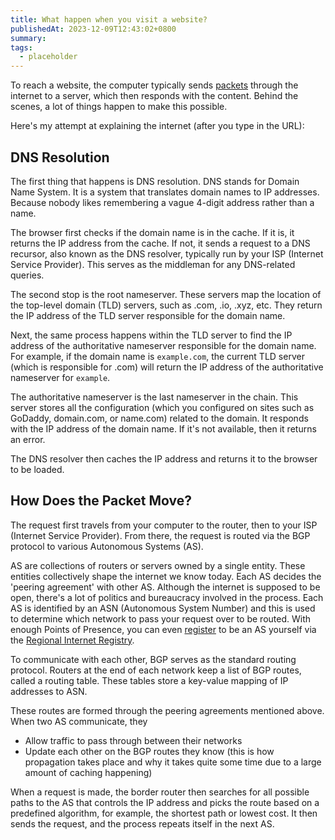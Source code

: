 ```yaml
---
title: What happen when you visit a website?
publishedAt: 2023-12-09T12:43:02+0800
summary:
tags:
  - placeholder
---
```


To reach a website, the computer typically sends [packets](https://www.cloudflare.com/learning/network-layer/what-is-a-packet/) through the internet to a server, which then responds with the content.
Behind the scenes, a lot of things happen to make this possible.

Here's my attempt at explaining the internet (after you type in the URL):

## DNS Resolution

The first thing that happens is DNS resolution. DNS stands for Domain Name System.
It is a system that translates domain names to IP addresses. Because nobody likes remembering a vague 4-digit address rather than a name.

The browser first checks if the domain name is in the cache. If it is, it returns the IP address from the cache.
If not, it sends a request to a DNS recursor, also known as the DNS resolver, typically run by your ISP (Internet Service Provider).
This serves as the middleman for any DNS-related queries.

The second stop is the root nameserver. These servers map the location of the top-level domain (TLD) servers, such as .com, .io, .xyz, etc.
They return the IP address of the TLD server responsible for the domain name.

Next, the same process happens within the TLD server to find the IP address of the authoritative nameserver responsible for the domain name.
For example, if the domain name is `example.com`, the current TLD server (which is responsible for .com) will return the IP address of the authoritative nameserver for `example`.

The authoritative nameserver is the last nameserver in the chain. This server stores all the configuration (which you configured on sites such as GoDaddy, domain.com, or name.com) related to the domain.
It responds with the IP address of the domain name.
If it's not available, then it returns an error.

The DNS resolver then caches the IP address and returns it to the browser to be loaded.

## How Does the Packet Move?

The request first travels from your computer to the router, then to your ISP (Internet Service Provider).
From there, the request is routed via the BGP protocol to various Autonomous Systems (AS).

AS are collections of routers or servers owned by a single entity. These entities collectively shape the internet we know today.
Each AS decides the 'peering agreement' with other AS. Although the internet is supposed to be open, there's a lot of politics and bureaucracy involved in the process.
Each AS is identified by an ASN (Autonomous System Number) and this is used to determine which network to pass your request over to be routed.
With enough Points of Presence, you can even [register](https://superuser.com/a/1172481) to be an AS yourself via the [Regional Internet Registry](https://en.wikipedia.org/wiki/Regional_Internet_registry).

To communicate with each other, BGP serves as the standard routing protocol.
Routers at the end of each network keep a list of BGP routes, called a routing table.
These tables store a key-value mapping of IP addresses to ASN.

These routes are formed through the peering agreements mentioned above.
When two AS communicate, they

- Allow traffic to pass through between their networks
- Update each other on the BGP routes they know (this is how propagation takes place and why it takes quite some time due to a large amount of caching happening)

When a request is made, the border router then searches for all possible paths to the AS that controls the IP address and picks the route based on
a predefined algorithm, for example, the shortest path or lowest cost. It then sends the request, and the process repeats itself in the next AS.
